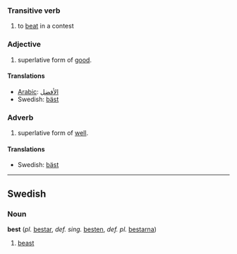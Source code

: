 ===Transitive verb===
# to [[beat]] in a contest

===Adjective===
# superlative form of [[good]].

====Translations====
*[[Arabic]]: [[الأفضل]]
*Swedish: [[bäst]]

===Adverb===
# superlative form of [[well]].

====Translations====
*Swedish: [[bäst]]

----

==Swedish==
===Noun===
'''best''' (''pl.'' [[bestar]], ''def. sing.'' [[besten]], ''def. pl.'' [[bestarna]])

# [[beast]]